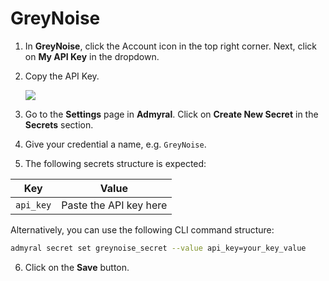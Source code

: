 # GreyNoise

1. In **GreyNoise**, click the Account icon in the top right corner. Next, click on **My API Key** in the dropdown.

2. Copy the API Key.

    <img src="/greynoise1.png" />

3. Go to the **Settings** page in **Admyral**. Click on **Create New Secret** in the **Secrets** section.

4. Give your credential a name, e.g. `GreyNoise`.

5. The following secrets structure is expected:

| Key       | Value                  |
| --------- | ---------------------- |
| `api_key` | Paste the API key here |

Alternatively, you can use the following CLI command structure:

```bash
admyral secret set greynoise_secret --value api_key=your_key_value
```

6. Click on the **Save** button.
